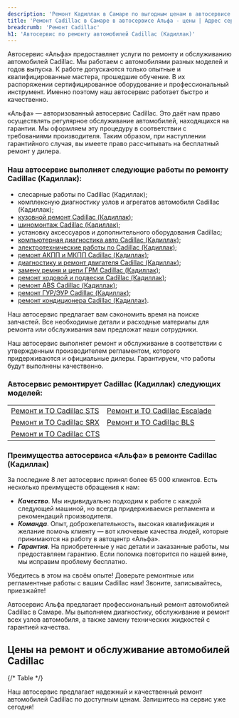 ```yaml
---
description: 'Ремонт Кадиллак в Самаре по выгодным ценам в автосервисе «Альфа». Приглашаем всех владельцев Cadillac на техническое обслуживание!'
title: 'Ремонт Cadillac в Самаре в автосервисе Альфа - цены | Адрес сервиса Кадиллак'
breadcrumb: 'Ремонт Cadillac'
h1: 'Автосервис по ремонту автомобилей Cadillac (Кадиллак)'
---
```


<p>
	 Автосервис «Альфа» предоставляет услуги по ремонту и обслуживанию автомобилей Cadillac. Мы работаем с автомобилями разных моделей и годов выпуска. К работе допускаются только опытные и квалифицированные мастера, прошедшие обучение. В их распоряжении сертифицированное оборудование и профессиональный инструмент. Именно поэтому наш автосервис работает быстро и качественно.
</p>
<p>
	 «Альфа» — авторизованный автосервис Cadillac. Это даёт нам право осуществлять регулярное обслуживание автомобилей, находящихся на гарантии. Мы оформляем эту процедуру в соответствии с требованиями производителя. Таким образом, при наступлении гарантийного случая, вы имеете право рассчитывать на бесплатный ремонт у дилера.
</p>
<h3>Наш автосервис выполняет следующие работы по ремонту Cadillac (Кадиллак):</h3>
<ul>
		<li>слесарные работы по Cadillac (Кадиллак);</li>
		<li>комплексную диагностику узлов и агрегатов автомобиля Cadillac (Кадиллак);</li>
		<li><a href="/remont/cadillac/kuzovnoj-remont-i-pokraska-avtomobilya/">кузовной ремонт Cadillac (Кадиллак)</a>;</li>
		<li><a href="/remont/cadillac/shinomontazh/">шиномонтаж Cadillac (Кадиллак)</a>;</li>
		<li>установку аксессуаров и дополнительного оборудования Cadillac;</li>
		<li><a href="/remont/cadillac/kompyuternaya-diagnostika/">компьютерная диагностика авто Cadillac (Кадиллак)</a>;</li>
		<li><a href="/remont/cadillac/diagnostika-i-ustranenie-problem-v-rabote-ehlektricheskoj-sistemy/">электротехнические работы по Cadillac (Кадиллак)</a>;</li>
		<li><a href="/remont/cadillac/remont-akpp-i-mkpp/">ремонт АКПП и МКПП Cadillac (Кадиллак)</a>;</li>
		<li><a href="/remont/cadillac/diagnostika-i-remont-dvigatelya/">диагностику и ремонт двигателя Cadillac (Кадиллак)</a>;</li>
		<li><a href="/remont/cadillac/zamena-remnya-i-cepi-grm/">замену ремня и цепи ГРМ Cadillac (Кадиллак)</a>;</li>
		<li><a href="/remont/cadillac/zamena-i-remont-hodovoj-chasti-i-podveski/">ремонт ходовой и подвески Cadillac (Кадиллак)</a>;</li>
		<li><a href="/remont/cadillac/diagnostika-i-remont-abs/">ремонт ABS Cadillac (Кадиллак)</a>;</li>
		<li><a href="/remont/cadillac/diagnostika-i-ustranenie-neispravnostej-v-rabote-gur-i-ehur/">ремонт ГУР/ЭУР Cadillac (Кадиллак)</a>;</li>
		<li><a href="/remont/cadillac/diagnostika-i-remont-avtomobilnyh-kondicionerov/">ремонт кондиционера Cadillac (Кадиллак)</a>.</li>
	</ul>
<p>
	 Наш автосервис предлагает вам сэкономить время на поиске запчастей. Все необходимые детали и расходные материалы для ремонта или обслуживания вам предложат наши сотрудники.
</p>
<p>
	 Наш автосервис выполняет ремонт и обслуживание в соответствии с утвержденным производителем регламентом, которого придерживаются и официальные дилеры. Гарантируем, что работы будут выполнены качественно.
</p>
<h3>Автосервис ремонтирует Cadillac (Кадиллак) следующих моделей:</h3>
<table>
  <tbody>
    <tr>
      <td>
        <a href="https://www.alpha-center.ru/remont/to/st/">Ремонт и ТО Cadillac STS</a><br/>
      </td>
      <td>
        <a href="https://www.alpha-center.ru/remont/to/to_escalad/">Ремонт и ТО Cadillac Escalade</a><br/>
      </td>
    </tr>
    <tr>
      <td>
        <a href="https://www.alpha-center.ru/remont/to/to_srx/">Ремонт и ТО Cadillac SRX</a><br/>
      </td>
      <td>
        <a href="https://www.alpha-center.ru/remont/to/bls/">Ремонт и ТО Cadillac BLS</a><br/>
      </td>
    </tr>
    <tr>
      <td>
        <a href="https://www.alpha-center.ru/remont/to/cts/">Ремонт и ТО Cadillac CTS</a>
      </td>
    </tr>
  </tbody>
</table>
<h3>Преимущества автосервиса «Альфа» в ремонте Cadillac (Кадиллак)</h3>
<p>
	 За последние 8 лет автосервис принял более 65 000 клиентов. Есть несколько преимуществ обращения к нам:
</p>
<ul class="list">
	<li><em><strong>Качество</strong></em>. Мы индивидуально подходим к работе с каждой следующей машиной, но всегда придерживаемся регламента и рекомендаций производителя.</li>
	<li><em><strong>Команда</strong></em>. Опыт, доброжелательность, высокая квалификация и желание помочь клиенту — вот ключевые качества людей, которые принимаются на работу в автоцентр «Альфа».</li>
	<li><em><strong>Гарантия</strong></em>. На приобретенные у нас детали и заказанные работы, мы предоставляем гарантию. Если поломка повторится по нашей вине, мы исправим проблему бесплатно.</li>
</ul>
<p>
	Убедитесь в этом на своём опыте! Доверьте ремонтные или регламентные работы с вашим Cadillac нам! Звоните, записывайтесь, приезжайте!
</p>

Автосервис Альфа предлагает профессиональный ремонт автомобилей Cadillac в Самаре. Мы выполняем диагностику, обслуживание и ремонт всех узлов автомобиля, а также замену технических жидкостей с гарантией качества.

<h2 class="mt-12 lg:mt-20">Цены на ремонт и обслуживание автомобилей Cadillac</h2>

{/* Table */}

<RepairServices />

Наш автосервис предлагает надежный и качественный ремонт автомобилей Cadillac по доступным ценам. Запишитесь на сервис уже сегодня!
